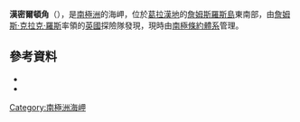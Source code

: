 {{coord|64|22|S|57|18|W|source:GNIS|display=title}}

'''漢密爾頓角'''（{{lang-en|Hamilton Point}}），是[[南極洲|南極洲]]的海岬，位於[[葛拉漢地|葛拉漢地]]的[[詹姆斯羅斯島|詹姆斯羅斯島]]東南部，由[[詹姆斯·克拉克·羅斯|詹姆斯·克拉克·羅斯]]率領的[[英國|英國]]探險隊發現，現時由[[南極條約體系|南極條約體系]]管理。

==參考資料==
*{{cite gnis | type = antarid | id = 6289| name = Hamilton Point | accessdate = 2012-05-18}}
*{{usgs-gazetteer|id=6289}}

{{DEFAULTSORT:Hamilton Point}}
[[Category:南極洲海岬|Category:南極洲海岬]]


{{JamesRossIsland-geo-stub}}